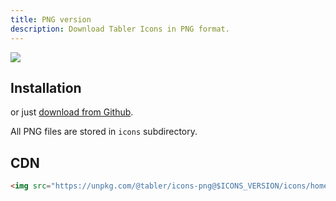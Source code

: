 ```yaml
---
title: PNG version
description: Download Tabler Icons in PNG format.
---
```


![](https://raw.githubusercontent.com/tabler/tabler-icons/master/.github/packages/og-package-png.png)

## Installation

<TabsPackage name="@tabler/icons-png" />

or just [download from Github](https://github.com/tabler/tabler-icons/releases).

All PNG files are stored in `icons` subdirectory.

## CDN

```html
<img src="https://unpkg.com/@tabler/icons-png@$ICONS_VERSION/icons/home.png" />
```
